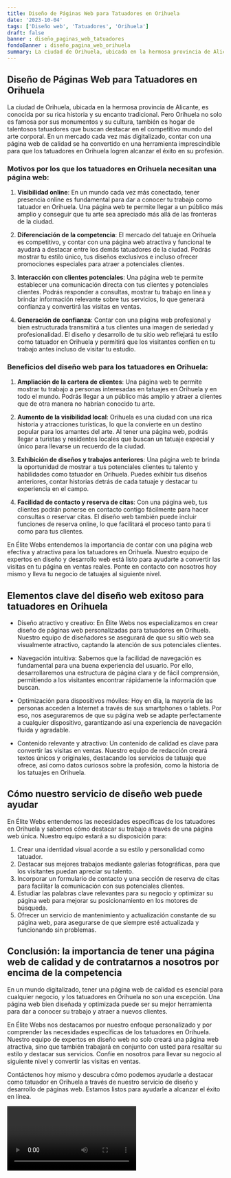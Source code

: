 ```yaml
---
title: Diseño de Páginas Web para Tatuadores en Orihuela
date: '2023-10-04'
tags: ['Diseño web', 'Tatuadores', 'Orihuela']
draft: false
banner : diseño_paginas_web_tatuadores
fondoBanner : diseño_pagina_web_orihuela
summary: La ciudad de Orihuela, ubicada en la hermosa provincia de Alicante, es conocida por su rica historia y su encanto tradicional. Pero Orihuela no solo es famosa por sus monumentos y su cultura, también es hogar de talentosos tatuadores que buscan destacar en el competitivo mundo del arte corporal. En un mercado cada vez más digitalizado, contar con una página web de calidad se ha convertido en una herramienta imprescindible para que los tatuadores en Orihuela logren alcanzar el éxito en su profesión.
---
```


## Diseño de Páginas Web para Tatuadores en Orihuela

La ciudad de Orihuela, ubicada en la hermosa provincia de Alicante, es conocida por su rica historia y su encanto tradicional. Pero Orihuela no solo es famosa por sus monumentos y su cultura, también es hogar de talentosos tatuadores que buscan destacar en el competitivo mundo del arte corporal. En un mercado cada vez más digitalizado, contar con una página web de calidad se ha convertido en una herramienta imprescindible para que los tatuadores en Orihuela logren alcanzar el éxito en su profesión.

### Motivos por los que los tatuadores en Orihuela necesitan una página web:

1. **Visibilidad online**: En un mundo cada vez más conectado, tener presencia online es fundamental para dar a conocer tu trabajo como tatuador en Orihuela. Una página web te permite llegar a un público más amplio y conseguir que tu arte sea apreciado más allá de las fronteras de la ciudad.

2. **Diferenciación de la competencia**: El mercado del tatuaje en Orihuela es competitivo, y contar con una página web atractiva y funcional te ayudará a destacar entre los demás tatuadores de la ciudad. Podrás mostrar tu estilo único, tus diseños exclusivos e incluso ofrecer promociones especiales para atraer a potenciales clientes.

3. **Interacción con clientes potenciales**: Una página web te permite establecer una comunicación directa con tus clientes y potenciales clientes. Podrás responder a consultas, mostrar tu trabajo en línea y brindar información relevante sobre tus servicios, lo que generará confianza y convertirá las visitas en ventas.

4. **Generación de confianza**: Contar con una página web profesional y bien estructurada transmitirá a tus clientes una imagen de seriedad y profesionalidad. El diseño y desarrollo de tu sitio web reflejará tu estilo como tatuador en Orihuela y permitirá que los visitantes confíen en tu trabajo antes incluso de visitar tu estudio.

### Beneficios del diseño web para los tatuadores en Orihuela:

1. **Ampliación de la cartera de clientes**: Una página web te permite mostrar tu trabajo a personas interesadas en tatuajes en Orihuela y en todo el mundo. Podrás llegar a un público más amplio y atraer a clientes que de otra manera no habrían conocido tu arte.

2. **Aumento de la visibilidad local**: Orihuela es una ciudad con una rica historia y atracciones turísticas, lo que la convierte en un destino popular para los amantes del arte. Al tener una página web, podrás llegar a turistas y residentes locales que buscan un tatuaje especial y único para llevarse un recuerdo de la ciudad.

3. **Exhibición de diseños y trabajos anteriores**: Una página web te brinda la oportunidad de mostrar a tus potenciales clientes tu talento y habilidades como tatuador en Orihuela. Puedes exhibir tus diseños anteriores, contar historias detrás de cada tatuaje y destacar tu experiencia en el campo.

4. **Facilidad de contacto y reserva de citas**: Con una página web, tus clientes podrán ponerse en contacto contigo fácilmente para hacer consultas o reservar citas. El diseño web también puede incluir funciones de reserva online, lo que facilitará el proceso tanto para ti como para tus clientes.

En Élite Webs entendemos la importancia de contar con una página web efectiva y atractiva para los tatuadores en Orihuela. Nuestro equipo de expertos en diseño y desarrollo web está listo para ayudarte a convertir las visitas en tu página en ventas reales. Ponte en contacto con nosotros hoy mismo y lleva tu negocio de tatuajes al siguiente nivel.

<GifSeo />

<Cta />

## Elementos clave del diseño web exitoso para tatuadores en Orihuela

- Diseño atractivo y creativo: En Élite Webs nos especializamos en crear diseño de páginas web personalizadas para tatuadores en Orihuela. Nuestro equipo de diseñadores se asegurará de que su sitio web sea visualmente atractivo, captando la atención de sus potenciales clientes.
  
- Navegación intuitiva: Sabemos que la facilidad de navegación es fundamental para una buena experiencia del usuario. Por ello, desarrollaremos una estructura de página clara y de fácil comprensión, permitiendo a los visitantes encontrar rápidamente la información que buscan.

- Optimización para dispositivos móviles: Hoy en día, la mayoría de las personas acceden a Internet a través de sus smartphones o tablets. Por eso, nos aseguraremos de que su página web se adapte perfectamente a cualquier dispositivo, garantizando así una experiencia de navegación fluida y agradable.

- Contenido relevante y atractivo: Un contenido de calidad es clave para convertir las visitas en ventas. Nuestro equipo de redacción creará textos únicos y originales, destacando los servicios de tatuaje que ofrece, así como datos curiosos sobre la profesión, como la historia de los tatuajes en Orihuela.

## Cómo nuestro servicio de diseño web puede ayudar

En Élite Webs entendemos las necesidades específicas de los tatuadores en Orihuela y sabemos cómo destacar su trabajo a través de una página web única. Nuestro equipo estará a su disposición para:

1. Crear una identidad visual acorde a su estilo y personalidad como tatuador.
2. Destacar sus mejores trabajos mediante galerías fotográficas, para que los visitantes puedan apreciar su talento.
3. Incorporar un formulario de contacto y una sección de reserva de citas para facilitar la comunicación con sus potenciales clientes.
4. Estudiar las palabras clave relevantes para su negocio y optimizar su página web para mejorar su posicionamiento en los motores de búsqueda.
5. Ofrecer un servicio de mantenimiento y actualización constante de su página web, para asegurarse de que siempre esté actualizada y funcionando sin problemas.

## Conclusión: la importancia de tener una página web de calidad y de contratarnos a nosotros por encima de la competencia

En un mundo digitalizado, tener una página web de calidad es esencial para cualquier negocio, y los tatuadores en Orihuela no son una excepción. Una página web bien diseñada y optimizada puede ser su mejor herramienta para dar a conocer su trabajo y atraer a nuevos clientes.

En Élite Webs nos destacamos por nuestro enfoque personalizado y por comprender las necesidades específicas de los tatuadores en Orihuela. Nuestro equipo de expertos en diseño web no solo creará una página web atractiva, sino que también trabajará en conjunto con usted para resaltar su estilo y destacar sus servicios. Confíe en nosotros para llevar su negocio al siguiente nivel y convertir las visitas en ventas.

Contáctenos hoy mismo y descubra cómo podemos ayudarle a destacar como tatuador en Orihuela a través de nuestro servicio de diseño y desarrollo de páginas web. Estamos listos para ayudarle a alcanzar el éxito en línea.

<Video />

<CtaBot job='Tatuadores' city='Orihuela'/>

<Gmaps query='Orihuela+españa+maps' />